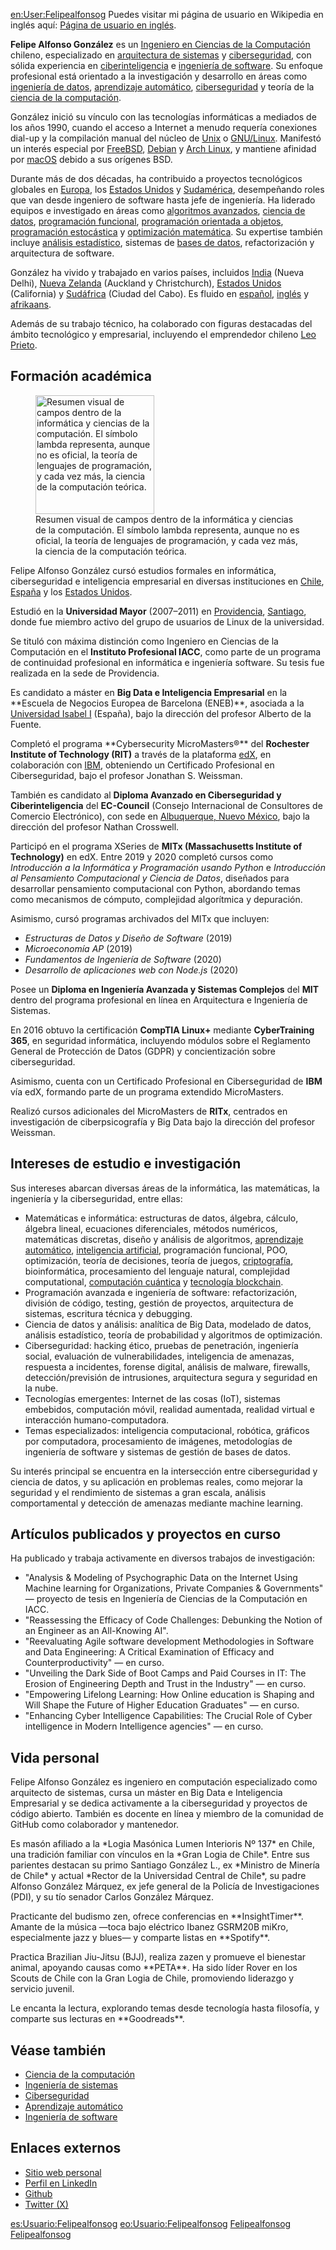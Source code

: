[[en:User:Felipealfonsog]]
Puedes visitar mi página de usuario en Wikipedia en inglés aquí: [https://en.wikipedia.org/wiki/User:Felipealfonsog Página de usuario en inglés].

{{Ficha de usuario
|nombre              = Felipe Alfonso González
|imagen              = Perpicfagv2.jpg
|tamaño de imagen    = 120px
|pie de imagen       = Foto de perfil
|fecha de nacimiento = {{fecha|3|1979}}
|nacionalidad        = Chilena
|idiomas             = Español, Inglés, Francés, Afrikaans
<!-- 
|fecha de ingreso    = {{usuario desde|2014|9|26}}
-->
|ocupaciones         = Ingeniero en Ciencias de la Computación
|estudios            = [[Instituto Profesional AIEP]]<br>[[Universidad Mayor]]<br>[[Instituto Profesional IACC]]
|empleador           = Asesor, Investigador, Arquitecto de Sistemas y Analista en Ciberseguridad e Inteligencia Cibernética
|estado              = Activo
|residencia          = Santiago, Chile
|país                = Anteriormente: India, Sudáfrica, Nueva Zelanda, California (EE. UU.), Zúrich (Suiza)
|sitio web           = [https://www.gnlz.cl www.gnlz.cl]
|linkedin            = felipealfonsog
|github              = felipealfonsog
|twitter             = felipealfonsog
|creencias           = Ateo secular, practicante del budismo zen como camino filosófico y meditativo; alineado con la masonería; de descendencia judía sefardí
|origen étnico       = Europeo / Latinoamericano (familia originaria de Cataluña y Aragón, España – raíces judías sefardíes)
}}

'''Felipe Alfonso González''' es un [[Ingeniero en Ciencias de la Computación]] chileno, especializado en [[arquitectura de sistemas]] y [[ciberseguridad]], con sólida experiencia en [[ciberinteligencia]] e [[ingeniería de software]]. Su enfoque profesional está orientado a la investigación y desarrollo en áreas como [[ingeniería de datos]], [[aprendizaje automático]], [[ciberseguridad]] y teoría de la [[ciencia de la computación]].

González inició su vínculo con las tecnologías informáticas a mediados de los años 1990, cuando el acceso a Internet a menudo requería conexiones dial-up y la compilación manual del núcleo de [[Unix]] o [[GNU/Linux]]. Manifestó un interés especial por [[FreeBSD]], [[Debian]] y [[Arch Linux]], y mantiene afinidad por [[macOS]] debido a sus orígenes BSD.

Durante más de dos décadas, ha contribuido a proyectos tecnológicos globales en [[Europa]], los [[Estados Unidos]] y [[Sudamérica]], desempeñando roles que van desde ingeniero de software hasta jefe de ingeniería. Ha liderado equipos e investigado en áreas como [[algoritmos avanzados]], [[ciencia de datos]], [[programación funcional]], [[programación orientada a objetos]], [[programación estocástica]] y [[optimización matemática]]. Su expertise también incluye [[análisis estadístico]], sistemas de [[bases de datos]], refactorización y arquitectura de software.

González ha vivido y trabajado en varios países, incluidos [[India]] (Nueva Delhi), [[Nueva Zelanda]] (Auckland y Christchurch), [[Estados Unidos]] (California) y [[Sudáfrica]] (Ciudad del Cabo). Es fluido en [[español]], [[inglés]] y [[afrikaans]].

Además de su trabajo técnico, ha colaborado con figuras destacadas del ámbito tecnológico y empresarial, incluyendo el emprendedor chileno [[Leo Prieto]].

== Formación académica ==
[[File:Informatik thumb.png|thumb|right|190px|Resumen visual de campos dentro de la informática y ciencias de la computación. El símbolo lambda representa, aunque no es oficial, la teoría de lenguajes de programación, y cada vez más, la ciencia de la computación teórica.]]

Felipe Alfonso González cursó estudios formales en informática, ciberseguridad e inteligencia empresarial en diversas instituciones en [[Chile]], [[España]] y los [[Estados Unidos]].

Estudió en la '''Universidad Mayor''' (2007–2011) en [[Providencia]], [[Santiago]], donde fue miembro activo del grupo de usuarios de Linux de la universidad.

Se tituló con máxima distinción como Ingeniero en Ciencias de la Computación en el '''Instituto Profesional IACC''', como parte de un programa de continuidad profesional en informática e ingeniería software. Su tesis fue realizada en la sede de Providencia.

Es candidato a máster en '''Big Data e Inteligencia Empresarial''' en la **Escuela de Negocios Europea de Barcelona (ENEB)**, asociada a la [[Universidad Isabel I]] (España), bajo la dirección del profesor Alberto de la Fuente.

Completó el programa **Cybersecurity MicroMasters®** del '''Rochester Institute of Technology (RIT)''' a través de la plataforma [[edX]], en colaboración con [[IBM]], obteniendo un Certificado Profesional en Ciberseguridad, bajo el profesor Jonathan S. Weissman.

También es candidato al '''Diploma Avanzado en Ciberseguridad y Ciberinteligencia''' del '''EC-Council''' (Consejo Internacional de Consultores de Comercio Electrónico), con sede en [[Albuquerque, Nuevo México]], bajo la dirección del profesor Nathan Crosswell.

Participó en el programa XSeries de '''MITx (Massachusetts Institute of Technology)''' en edX. Entre 2019 y 2020 completó cursos como ''Introducción a la Informática y Programación usando Python'' e ''Introducción al Pensamiento Computacional y Ciencia de Datos'', diseñados para desarrollar pensamiento computacional con Python, abordando temas como mecanismos de cómputo, complejidad algorítmica y depuración.

Asimismo, cursó programas archivados del MITx que incluyen:
* ''Estructuras de Datos y Diseño de Software'' (2019)
* ''Microeconomía AP'' (2019)
* ''Fundamentos de Ingeniería de Software'' (2020)
* ''Desarrollo de aplicaciones web con Node.js'' (2020)

Posee un '''Diploma en Ingeniería Avanzada y Sistemas Complejos''' del '''MIT''' dentro del programa profesional en línea en Arquitectura e Ingeniería de Sistemas.

En 2016 obtuvo la certificación '''CompTIA Linux+''' mediante '''CyberTraining 365''', en seguridad informática, incluyendo módulos sobre el Reglamento General de Protección de Datos (GDPR) y concientización sobre ciberseguridad.

Asimismo, cuenta con un Certificado Profesional en Ciberseguridad de '''IBM''' vía edX, formando parte de un programa extendido MicroMasters.

Realizó cursos adicionales del MicroMasters de '''RITx''', centrados en investigación de ciberpsicografía y Big Data bajo la dirección del profesor Weissman.

== Intereses de estudio e investigación ==
Sus intereses abarcan diversas áreas de la informática, las matemáticas, la ingeniería y la ciberseguridad, entre ellas:

* Matemáticas e informática: estructuras de datos, álgebra, cálculo, álgebra lineal, ecuaciones diferenciales, métodos numéricos, matemáticas discretas, diseño y análisis de algoritmos, [[aprendizaje automático]], [[inteligencia artificial]], programación funcional, POO, optimización, teoría de decisiones, teoría de juegos, [[criptografía]], bioinformática, procesamiento del lenguaje natural, complejidad computational, [[computación cuántica]] y [[tecnología blockchain]].
* Programación avanzada e ingeniería de software: refactorización, división de código, testing, gestión de proyectos, arquitectura de sistemas, escritura técnica y debugging.
* Ciencia de datos y análisis: analítica de Big Data, modelado de datos, análisis estadístico, teoría de probabilidad y algoritmos de optimización.
* Ciberseguridad: hacking ético, pruebas de penetración, ingeniería social, evaluación de vulnerabilidades, inteligencia de amenazas, respuesta a incidentes, forense digital, análisis de malware, firewalls, detección/previsión de intrusiones, arquitectura segura y seguridad en la nube.
* Tecnologías emergentes: Internet de las cosas (IoT), sistemas embebidos, computación móvil, realidad aumentada, realidad virtual e interacción humano-computadora.
* Temas especializados: inteligencia computacional, robótica, gráficos por computadora, procesamiento de imágenes, metodologías de ingeniería de software y sistemas de gestión de bases de datos.

Su interés principal se encuentra en la intersección entre ciberseguridad y ciencia de datos, y su aplicación en problemas reales, como mejorar la seguridad y el rendimiento de sistemas a gran escala, análisis comportamental y detección de amenazas mediante machine learning.

== Artículos publicados y proyectos en curso ==
Ha publicado y trabaja activamente en diversos trabajos de investigación:

* "Analysis & Modeling of Psychographic Data on the Internet Using Machine learning for Organizations, Private Companies & Governments" — proyecto de tesis en Ingeniería de Ciencias de la Computación en IACC.
* "Reassessing the Efficacy of Code Challenges: Debunking the Notion of an Engineer as an All-Knowing AI".
* "Reevaluating Agile software development Methodologies in Software and Data Engineering: A Critical Examination of Efficacy and Counterproductivity" — en curso.
* "Unveiling the Dark Side of Boot Camps and Paid Courses in IT: The Erosion of Engineering Depth and Trust in the Industry" — en curso.
* "Empowering Lifelong Learning: How Online education is Shaping and Will Shape the Future of Higher Education Graduates" — en curso.
* "Enhancing Cyber Intelligence Capabilities: The Crucial Role of Cyber intelligence in Modern Intelligence agencies" — en curso.

== Vida personal ==
Felipe Alfonso González es ingeniero en computación especializado como arquitecto de sistemas, cursa un máster en Big Data e Inteligencia Empresarial y se dedica activamente a la ciberseguridad y proyectos de código abierto. También es docente en línea y miembro de la comunidad de GitHub como colaborador y mantenedor.

Es masón afiliado a la *Logia Masónica Lumen Interioris Nº 137* en Chile, una tradición familiar con vínculos en la *Gran Logia de Chile*. Entre sus parientes destacan su primo Santiago González L., ex *Ministro de Minería de Chile* y actual *Rector de la Universidad Central de Chile*, su padre Alfonso González Márquez, ex jefe general de la Policía de Investigaciones (PDI), y su tío senador Carlos González Márquez.

Practicante del budismo zen, ofrece conferencias en **InsightTimer**. Amante de la música —toca bajo eléctrico Ibanez GSRM20B miKro, especialmente jazz y blues— y comparte listas en **Spotify**.

Practica Brazilian Jiu-Jitsu (BJJ), realiza zazen y promueve el bienestar animal, apoyando causas como **PETA**. Ha sido líder Rover en los Scouts de Chile con la Gran Logia de Chile, promoviendo liderazgo y servicio juvenil.

Le encanta la lectura, explorando temas desde tecnología hasta filosofía, y comparte sus lecturas en **Goodreads**.

== Véase también ==
* [[Ciencia de la computación]]
* [[Ingeniería de sistemas]]
* [[Ciberseguridad]]
* [[Aprendizaje automático]]
* [[Ingeniería de software]]

== Enlaces externos ==
* [https://www.gnlz.cl/ Sitio web personal]
* [https://www.linkedin.com/in/felipealfonsog/ Perfil en LinkedIn]
* [https://github.com/felipealfonsog/ Github]
* [https://twitter.com/felipealfonsog/ Twitter (X)]

[[es:Usuario:Felipealfonsog]]
[[eo:Usuario:Felipealfonsog]]
[[Categoría:Wikipedistas de Chile|Felipealfonsog]]
[[Categoría:Wikipedistas en Santiago|Felipealfonsog]]
